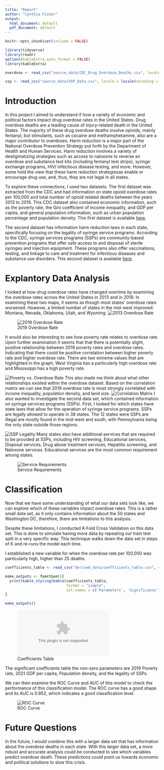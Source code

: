 ```yaml
---
title: "Report"
author: "Cynthia Fisher"
output:
  html_document: default
  pdf_document: default
---
```


```r
knitr::opts_chunk$set(include = FALSE)
```

```r
library(tidyverse)
library(readr)
options(kableExtra.auto_format = FALSE)
library(kableExtra)

overdose <- read_csv("source_data/CDC_Drug_Overdose_Deaths.csv", locale = locale(encoding = "latin1"))

ssp <- read_csv("source_data/SSP_Data.csv", locale = locale(encoding = "latin1"))
```


# Introduction
In this project I aimed to understand if how a variety of economic and political factors impact drug overdose rates in the United States. Drug overdose deaths are a leading cause of injury-related death in the United States. The majority of these drug overdose deaths involve opioids, mainly fentanyl, but stimulants, such as cocaine and methamphetamine, also are a major contributor to overdoses. Harm reduction is a major part of the National Overdose Prevention Strategy put forth by the Department of Health and Human Services. Harm reduction involves a variety of destigmatizing strategies such as access to naloxone to reverse an overdose and substance test kits (including fentanyl test strips), syringe exchange programs, HIV/ infectious disease testing, and more. However, some hold the view that these harm reduction strategiesas enable or encourage drug use, and, thus, they are not legal in all states. 

To explore these connections, I used two datasets. The first dataset was extracted from the CDC and had information on state opioid overdose rates per 100,000 and total number of opioid related deaths between the years 2013 to 2019. This CDC dataset also contained economic information, such as the poverty rate, the Gini coefficient of income inequality, and GDP per capita, and general population information, such as urban population percentage and population density. This first dataset is available [here](https://www.kaggle.com/datasets/craigchilvers/opioids-in-the-us-cdc-drug-overdose-deaths/data).

The second dataset has information harm reduction laws in each state, specifically focusing on the legality of syringe service programs. According to the CDC, syringe services programs (SSPs) are community-based prevention programs that offer safe access to and disposal of sterile syringes and injection equipment. These programs also offer vaccinations, testing, and linkage to care and treatment for infectious diseases and substance use disorders. This second dataset is available [here](https://lawatlas.org/datasets/syringe-services-programs-laws).

#  Explantory Data Analysis

I looked at how drug overdose rates have changed overtime by examining the overdose rates across the United States in 2013 and in 2019. In examining these two maps, it seems as though most states' overdose rates worsened. However, a limited number of states in the mid-west improved: Montana, Nevada, Oklahoma, Utah, and Wyoming.
![2013 Overdose Rate](./figures/us_map_overdose_rates_2013.png) 

![2019 Overdose Rate](./figures/us_map_overdose_rates_2019.png) 

It would also be interesting to see how poverty rate relates to overdose rate. Upon further examination it seems that that there is potentially slight, positive relationship between 2019 poverty rates and overdose rates. Indicating that there could be positive correlation between higher poverty rate and higher overdose rate. There are two extreme values that are highlighted in the graph, West Virginia has a particularly high overdose rate and Mississippi has a high poverty rate. 

![Poverty vs. Overdose Rate](./figures/poverty_vs_overdose.png)
This also made me think about what other relationships existed within the overdose dataset. Based on the correlation matrix we can see that 2019 overdose rate is most strongly correlated with income inequality, population density, and land size. 
![Correlation Matrix](./figures/correlation_matrix.png) 
I also wanted to investigate the second data set, which contained information on syringe services programs (SSPs). First, I looked for which states have state laws that allow for the operation of syringe service programs. SSPs are legally allowed to operate in 38 states. The 12 states were SSPs are illegal are mostly found in the mid-west and south, with Pennsylvania being the only state outside those regions. 

![SSP Legality](./figures/us_map_ssp.png) 
Many states also have additional services that are required to be provided at SSPs, including HIV screening, Educational services, Disposal services, Drug abuse treatment services, Hepatitis screening, and Naloxone services. Educational services are the most common requirement among states. 

![Service Requirements](./figures/required_services_SSPs.png)

# Classification

Now that we have some understanding of what our data sets look like, we can explore which of these variables impact overdose rates. This is a rather small data set, as it only contains information about the 50 states and Washington DC, therefore, there are limitations to this analysis. 

Despite these limitations, I conducted K-Fold Cross Validation on this data set. This is done to simulate having more data by repeating our train test split in a very specific way. This technique walks down the data set in steps of K and re-runs the model each time. 

I established a new variable for when the overdose rate per 100,000 was particularly high, higher than 25 deaths. 

```r
coefficients_table <- read_csv("derived_data/coefficients_table.csv", show_col_types = FALSE)

make_outputs <- function(){
  print(kable_styling(kable(coefficients_table, 
                            format = "simple", 
                            col.names = c('Parameters', 'Significance'))))
}

make_outputs()

```
![Coefficients Table](./derived_data/coefficients_table.csv)

The significant coefficients table the non-zero parameters are 2019 Poverty rate,  2021 GDP per capita, Population density, and the legality of SSPs. 

We can then examine the ROC Curve and AUC of this model to check the performance of this classification model. The ROC curve has a good shape and its AUC is 0.852, which indicates a good classification level. 

![ROC Curve](./figures/roc.png)

# Future Questions
In the future, I would combine this with a larger data set that has information about the overdose deaths in each state. With this larger data set, a more robust and accurate analysis could be conducted to see which variables predict overdose death. These predictions could point us towards economic and political solutions to slow this crisis. 